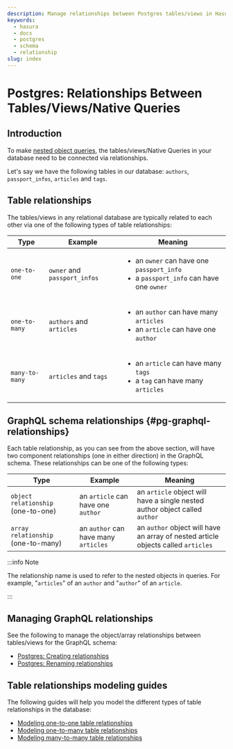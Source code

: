 ```yaml
---
description: Manage relationships between Postgres tables/views in Hasura
keywords:
  - hasura
  - docs
  - postgres
  - schema
  - relationship
slug: index
---
```


# Postgres: Relationships Between Tables/Views/Native Queries

## Introduction

To make [nested object queries](/queries/postgres/nested-object-queries.mdx), the tables/views/Native Queries in your
database need to be connected via relationships.

Let's say we have the following tables in our database: `authors`, `passport_infos`, `articles` and `tags`.

## Table relationships

The tables/views in any relational database are typically related to each other via one of the following types of table
relationships:

| Type           | Example                      | Meaning                                                                                                      |
| -------------- | ---------------------------- | ------------------------------------------------------------------------------------------------------------ |
| `one-to-one`   | `owner` and `passport_infos` | <ul><li> an `owner` can have one `passport_info` </li><li> a `passport_info` can have one `owner` </li></ul> |
| `one-to-many`  | `authors` and `articles`     | <ul><li> an `author` can have many `articles` </li><li> an `article` can have one `author` </li></ul>        |
| `many-to-many` | `articles` and `tags`        | <ul><li> an `article` can have many `tags` </li><li> a `tag` can have many `articles` </li></ul>             |

## GraphQL schema relationships {#pg-graphql-relationships}

Each table relationship, as you can see from the above section, will have two component relationships (one in either
direction) in the GraphQL schema. These relationships can be one of the following types:

| Type                               | Example                              | Meaning                                                                           |
| ---------------------------------- | ------------------------------------ | --------------------------------------------------------------------------------- |
| `object relationship` (one-to-one) | an `article` can have one `author`   | an `article` object will have a single nested author object called `author`       |
| `array relationship` (one-to-many) | an `author` can have many `articles` | an `author` object will have an array of nested article objects called `articles` |

:::info Note

The relationship name is used to refer to the nested objects in queries. For example, "`articles`" of an `author` and
"`author`" of an `article`.

:::

## Managing GraphQL relationships

See the following to manage the object/array relationships between tables/views for the GraphQL schema:

- [Postgres: Creating relationships](/schema/postgres/table-relationships/create.mdx)
- [Postgres: Renaming relationships](/schema/postgres/table-relationships/rename.mdx)

## Table relationships modeling guides

The following guides will help you model the different types of table relationships in the database:

- [Modeling one-to-one table relationships](/schema/common-patterns/data-modeling/one-to-one.mdx)
- [Modeling one-to-many table relationships](/schema/common-patterns/data-modeling/one-to-many.mdx)
- [Modeling many-to-many table relationships](/schema/common-patterns/data-modeling/many-to-many.mdx)
